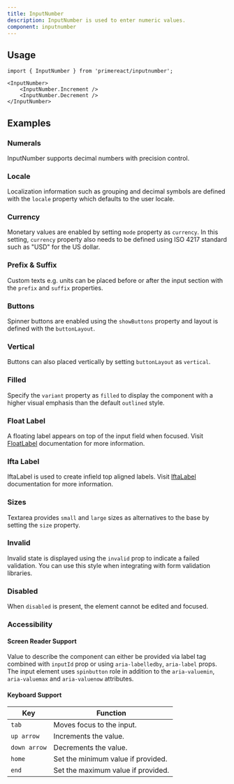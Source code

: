 ```yaml
---
title: InputNumber
description: InputNumber is used to enter numeric values.
component: inputnumber
---
```


## Usage

```tsx
import { InputNumber } from 'primereact/inputnumber';
```

```tsx
<InputNumber>
    <InputNumber.Increment />
    <InputNumber.Decrement />
</InputNumber>
```

## Examples

### Numerals

InputNumber supports decimal numbers with precision control.

<DocDemoViewer name="inputnumber:numerals-demo" />

### Locale

Localization information such as grouping and decimal symbols are defined with the `locale` property which defaults to the user locale.

<DocDemoViewer name="inputnumber:locale-demo" />

### Currency

Monetary values are enabled by setting `mode` property as `currency`. In this setting, `currency` property also needs to be defined using ISO 4217 standard such as "USD" for the US dollar.

<DocDemoViewer name="inputnumber:currency-demo" />

### Prefix & Suffix

Custom texts e.g. units can be placed before or after the input section with the `prefix` and `suffix` properties.

<DocDemoViewer name="inputnumber:prefix-suffix-demo" />

### Buttons

Spinner buttons are enabled using the `showButtons` property and layout is defined with the `buttonLayout`.

<DocDemoViewer name="inputnumber:buttons-demo" />

### Vertical

Buttons can also placed vertically by setting `buttonLayout` as `vertical`.

<DocDemoViewer name="inputnumber:vertical-demo" />

### Filled

Specify the `variant` property as `filled` to display the component with a higher visual emphasis than the default `outlined` style.

<DocDemoViewer name="inputnumber:filled-demo" />

### Float Label

A floating label appears on top of the input field when focused. Visit [FloatLabel](/docs/components/floatlabel) documentation for more information.

<DocDemoViewer name="inputnumber:float-label-demo" />

### Ifta Label

IftaLabel is used to create infield top aligned labels. Visit [IftaLabel](/docs/components/iftalabel) documentation for more information.

<DocDemoViewer name="inputnumber:ifta-label-demo" />

### Sizes

Textarea provides `small` and `large` sizes as alternatives to the base by setting the `size` property.

<DocDemoViewer name="inputnumber:sizes-demo" />

### Invalid

Invalid state is displayed using the `invalid` prop to indicate a failed validation. You can use this style when integrating with form validation libraries.

<DocDemoViewer name="inputnumber:invalid-demo" />

### Disabled

When `disabled` is present, the element cannot be edited and focused.

<DocDemoViewer name="inputnumber:disabled-demo" />

### Accessibility

#### Screen Reader Support

Value to describe the component can either be provided via label tag combined with `inputId` prop or using `aria-labelledby`, `aria-label` props. The input element uses `spinbutton` role in addition to the `aria-valuemin`, `aria-valuemax` and `aria-valuenow` attributes.

#### Keyboard Support

| Key          | Function                           |
| ------------ | ---------------------------------- |
| `tab`        | Moves focus to the input.          |
| `up arrow`   | Increments the value.              |
| `down arrow` | Decrements the value.              |
| `home`       | Set the minimum value if provided. |
| `end`        | Set the maximum value if provided. |
